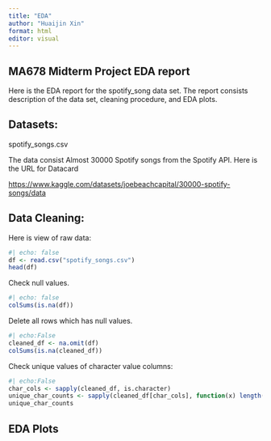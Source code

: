 ```yaml
---
title: "EDA"
author: "Huaijin Xin"
format: html
editor: visual
---
```


## MA678 Midterm Project EDA report

Here is the EDA report for the spotify_song data set. The report consists description of the data set, cleaning procedure, and EDA plots.

## Datasets:

spotify_songs.csv

The data consist Almost 30000 Spotify songs from the Spotify API. Here is the URL for Datacard

<https://www.kaggle.com/datasets/joebeachcapital/30000-spotify-songs/data>

## Data Cleaning:

Here is view of raw data:

```r
#| echo: false 
df <- read.csv("spotify_songs.csv")
head(df)
```

Check null values.

```r
#| echo: false
colSums(is.na(df))
```

Delete all rows which has null values.

```r
#| echo:False
cleaned_df <- na.omit(df)
colSums(is.na(cleaned_df))
```

Check unique values of character value columns:

```r
#| echo:False
char_cols <- sapply(cleaned_df, is.character)
unique_char_counts <- sapply(cleaned_df[char_cols], function(x) length(unique(x)))
unique_char_counts

```

## EDA Plots
